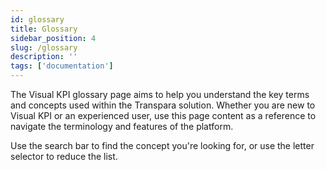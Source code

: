 ```yaml
---
id: glossary
title: Glossary
sidebar_position: 4
slug: /glossary
description: ''
tags: ['documentation']
---
```



The Visual KPI glossary page aims to help you understand the key terms and concepts used within the Transpara solution. Whether you are new to Visual KPI or an experienced user, use this page content as a reference to navigate the terminology and features of the platform.

Use the search bar to find the concept you're looking for, or use the letter selector to reduce the list.

<FilterComponent dataList={glossary.vocabularyList} />

